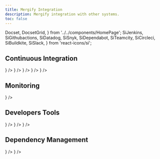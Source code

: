 ```yaml
---
title: Mergify Integration
description: Mergify integration with other systems.
toc: false
---
```


  Docset,
  DocsetGrid,
} from '../../components/HomePage';
  SiJenkins,
  SiGithubactions,
  SiDatadog,
  SiSnyk,
  SiDependabot,
  SiTeamcity,
  SiCircleci,
  SiBuildkite,
  SiSlack,
} from 'react-icons/si';

## Continuous Integration

<DocsetGrid>
  <Docset
    title="GitHub Actions"
    description="Learn how Mergify integrates with GitHub Actions."
    path="gha"
    icon={<SiGithubactions/>}
  />
  <Docset
    title="CircleCI"
    description="Learn how Mergify integrates with CircleCI."
    path="circleci"
    icon={<SiCircleci/>}
  />
  <Docset
    title="Jenkins"
    description="Learn how Mergify integrates with Jenkins."
    path="jenkins"
    icon={<SiJenkins/>}
  />
  <Docset
    title="BuildKite"
    description="How to automate your BuildKite workflow using Mergify."
    path="buildkite"
    icon={<SiBuildkite/>}
  />
  <Docset
    title="TeamCity"
    description="How to automate your TeamCity workflow using Mergify."
    path="teamcity"
    icon={<SiTeamcity/>}
  />
</DocsetGrid>

## Monitoring

<DocsetGrid>
  <Docset
    title="Datadog"
    description="Monitor your merge queues with Mergify Datadog integration."
    path="datadog"
    icon={<SiDatadog/>}
  />
</DocsetGrid>

## Developers Tools

<DocsetGrid>
  <Docset
    title="Slack"
    description="Learn how you can use Slack and Mergify together."
    path="slack"
    icon={<SiSlack/>}
  />
  <Docset
    title="Graphite"
    description="Learn how you can use Graphite and Mergify together."
    path="graphite"
    icon={<BsStack/>}
  />
  <Docset
    title="Rush"
    description="How to leverage your Rush monorepo with Mergify."
    path="rush"
    icon={<TbBike/>}
  />
</DocsetGrid>

## Dependency Management
<DocsetGrid>
  <Docset
    title="Dependabot"
    description="How to automate your dependencies update using Mergify"
    path="dependabot"
    icon={<SiDependabot/>}
  />
  <Docset
    title="Snyk"
    description="Streamline your dependency management."
    path="snyk"
    icon={<SiSnyk/>}
  />
</DocsetGrid>
